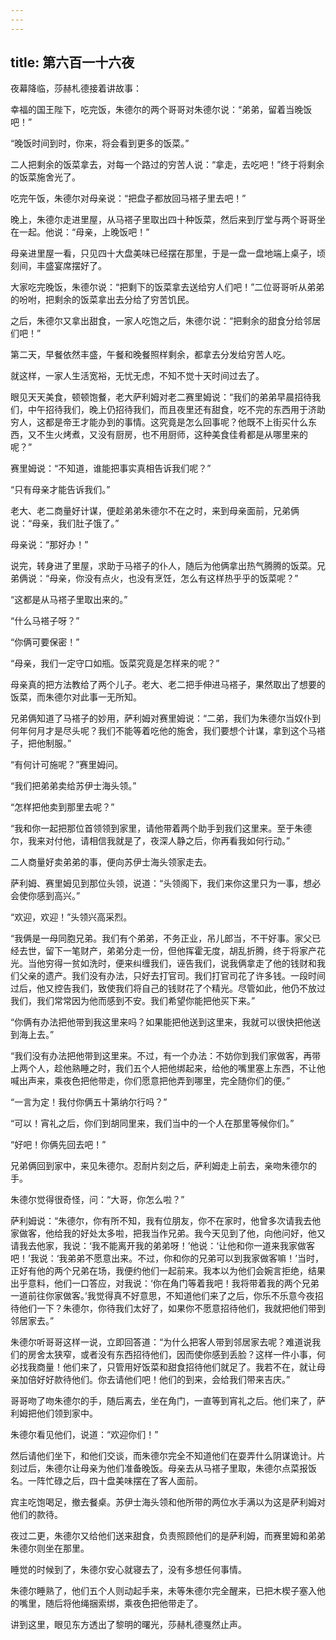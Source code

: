 ```yaml
---
---
---
```

title: 第六百一十六夜
---






夜幕降临，莎赫札德接着讲故事：





幸福的国王陛下，吃完饭，朱德尔的两个哥哥对朱德尔说：“弟弟，留着当晚饭吧！”

“晚饭时间到时，你来，将会看到更多的饭菜。”

二人把剩余的饭菜拿去，对每一个路过的穷苦人说：“拿走，去吃吧！”终于将剩余的饭菜施舍光了。

吃完午饭，朱德尔对母亲说：“把盘子都放回马褡子里去吧！”

晚上，朱德尔走进里屋，从马褡子里取出四十种饭菜，然后来到厅堂与两个哥哥坐在一起。他说：“母亲，上晚饭吧！”

母亲进里屋一看，只见四十大盘美味已经摆在那里，于是一盘一盘地端上桌子，顷刻间，丰盛宴席摆好了。

大家吃完晚饭，朱德尔说：“把剩下的饭菜拿去送给穷人们吧！”二位哥哥听从弟弟的吩咐，把剩余的饭菜拿出去分给了穷苦饥民。

之后，朱德尔又拿出甜食，一家人吃饱之后，朱德尔说：“把剩余的甜食分给邻居们吧！”

第二天，早餐依然丰盛，午餐和晚餐照样剩余，都拿去分发给穷苦人吃。

就这样，一家人生活宽裕，无忧无虑，不知不觉十天时间过去了。

眼见天天美食，顿顿饱餐，老大萨利姆对老二赛里姆说：“我们的弟弟早晨招待我们，中午招待我们，晚上仍招待我们，而且夜里还有甜食，吃不完的东西用于济助穷人，这都是帝王才能办到的事情。这究竟是怎么回事呢？他既不上街买什么东西，又不生火烤煮，又没有厨房，也不用厨师，这种美食佳肴都是从哪里来的呢？”

赛里姆说：“不知道，谁能把事实真相告诉我们呢？”

“只有母亲才能告诉我们。”

老大、老二商量好计谋，便趁弟弟朱德尔不在之时，来到母亲面前，兄弟俩说：“母亲，我们肚子饿了。”

母亲说：“那好办！”

说完，转身进了里屋，求助于马褡子的仆人，随后为他俩拿出热气腾腾的饭菜。兄弟俩说：“母亲，你没有点火，也没有烹饪，怎么有这样热乎乎的饭菜呢？”

“这都是从马褡子里取出来的。”

“什么马褡子呀？”

“你俩可要保密！”

“母亲，我们一定守口如瓶。饭菜究竟是怎样来的呢？”

母亲真的把方法教给了两个儿子。老大、老二把手伸进马褡子，果然取出了想要的饭菜，而朱德尔对此事一无所知。

兄弟俩知道了马褡子的妙用，萨利姆对赛里姆说：“二弟，我们为朱德尔当奴仆到何年何月才是尽头呢？我们不能等着吃他的施舍，我们要想个计谋，拿到这个马褡子，把他制服。”

“有何计可施呢？”赛里姆问。

“我们把弟弟卖给苏伊士海头领。”

“怎样把他卖到那里去呢？”

“我和你一起把那位首领领到家里，请他带着两个助手到我们这里来。至于朱德尔，我来对付他，请相信我就是了，夜深人静之后，你再看我如何行动。”

二人商量好卖弟弟的事，便向苏伊士海头领家走去。

萨利姆、赛里姆见到那位头领，说道：“头领阁下，我们来你这里只为一事，想必会使你感到高兴。”

“欢迎，欢迎！”头领兴高采烈。

“我俩是一母同胞兄弟。我们有个弟弟，不务正业，吊儿郎当，不干好事。家父已经去世，留下一笔财产，弟弟分走一份，但他挥霍无度，胡乱折腾，终于将家产花光。当他穷得一贫如洗时，便来纠缠我们，诬告我们，说我俩拿走了他的钱财和我们父亲的遗产。我们没有办法，只好去打官司。我们打官司花了许多钱。一段时间过后，他又控告我们，致使我们将自己的钱财花了个精光。尽管如此，他仍不放过我们，我们常常因为他而感到不安。我们希望你能把他买下来。”

“你俩有办法把他带到我这里来吗？如果能把他送到这里来，我就可以很快把他送到海上去。”

“我们没有办法把他带到这里来。不过，有一个办法：不妨你到我们家做客，再带上两个人，趁他熟睡之时，我们五个人把他绑起来，给他的嘴里塞上东西，不让他喊出声来，乘夜色把他带走，你们愿意把他弄到哪里，完全随你们的便。”

“一言为定！我付你俩五十第纳尔行吗？”

“可以！宵礼之后，你们到胡同里来，我们当中的一个人在那里等候你们。”

“好吧！你俩先回去吧！”

兄弟俩回到家中，来见朱德尔。忍耐片刻之后，萨利姆走上前去，亲吻朱德尔的手。

朱德尔觉得很奇怪，问：“大哥，你怎么啦？”

萨利姆说：“朱德尔，你有所不知，我有位朋友，你不在家时，他曾多次请我去他家做客，他给我的好处太多啦，把我当作兄弟。我今天见到了他，向他问好，他又请我去他家，我说：‘我不能离开我的弟弟呀！’他说：‘让他和你一道来我家做客吧！’我说：‘我弟弟不愿意出来。不过，你和你的兄弟可以到我家做客嘛！’当时，正好有他的两个兄弟在场，我便约他们一起前来。我本以为他们会婉言拒绝，结果出乎意料，他们一口答应，对我说：‘你在角门等着我吧！我将带着我的两个兄弟一道前往你家做客。’我觉得真不好意思，不知道他们来了之后，你乐不乐意今夜招待他们一下？朱德尔，你待我们太好了，如果你不愿意招待他们，我就把他们带到邻居家去。”

朱德尔听哥哥这样一说，立即回答道：“为什么把客人带到邻居家去呢？难道说我们的房舍太狭窄，或者没有东西招待他们，因而使你感到丢脸？这样一件小事，何必找我商量！他们来了，只管用好饭菜和甜食招待他们就足了。我若不在，就让母亲加倍好好款待他们。你去请他们吧！他们的到来，会给我们带来吉庆。”

哥哥吻了吻朱德尔的手，随后离去，坐在角门，一直等到宵礼之后。他们来了，萨利姆把他们领到家中。

朱德尔看见他们，说道：“欢迎你们！”

然后请他们坐下，和他们交谈，而朱德尔完全不知道他们在耍弄什么阴谋诡计。片刻过后，朱德尔让母亲为他们准备晚饭。母亲去从马褡子里取，朱德尔点菜报饭名。一阵忙碌之后，四十盘美味摆在了客人面前。

宾主吃饱喝足，撤去餐桌。苏伊士海头领和他所带的两位水手满以为这是萨利姆对他们的款待。

夜过二更，朱德尔又给他们送来甜食，负责照顾他们的是萨利姆，而赛里姆和弟弟朱德尔则坐在那里。

睡觉的时候到了，朱德尔安心就寝去了，没有多想任何事情。

朱德尔睡熟了，他们五个人则动起手来，未等朱德尔完全醒来，已把木楔子塞入他的嘴里，随后将他绳捆索绑，乘夜色把他带走了。





讲到这里，眼见东方透出了黎明的曙光，莎赫札德戛然止声。